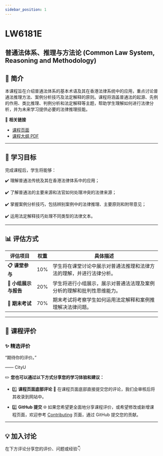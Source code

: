 ```yaml
---
sidebar_position: 1
---
```


# LW6181E
## 普通法体系、推理与方法论 (Common Law System, Reasoning and Methodology)

## **📘 简介**
本课程旨在介绍普通法体系的基本术语及其在香港法律系统中的应用，重点讨论普通法推理方法、案例分析技巧及法定解释的原则。课程将涵盖普通法的起源、先例的作用、类比推理、判例分析和法定解释等主题，帮助学生理解如何进行法律分析，并为未来学习提供必要的法律推理技能。

🔗 **相关链接**
- [课程页面](https://www.cityu.edu.hk/catalogue/pg/202526/course/LW6181E.htm)
- [课程大纲 PDF](https://www.cityu.edu.hk/catalogue/pg/202526/course/LW6181E.pdf)

---

## **🎯 学习目标**

完成课程后，学生将能够：

✔️ 理解普通法传统及其在香港法律体系中的应用；

✔️ 了解普通法的主要来源和法官如何处理冲突的法律来源；

✔️ 掌握案例分析技巧，包括辨别案例中的法律推理、主要原则和附带意见；

✔️ 运用法定解释技巧处理不同类型的法律文本。

---

## **📊 评估方式**

| **评估项目**          | **权重** | **具体描述**                                                                                       |
|----------------------|---------|---------------------------------------------------------------------------------------------------|
| **📋 课堂参与**       | 10%     | 学生将在课堂讨论中展示对普通法推理和法律方法的理解，并进行法律分析。                              |
| **📂 小组展示与报告** | 20%     | 学生将进行小组展示，展示对普通法法理及案例分析的理解和批判性思维能力。                             |
| **📂 期末考试**       | 70%     | 期末考试将考察学生如何运用法定解释和案例推理解决法律问题。                                        |

---

## **💬 课程评价**

### ✨ **精选评价**
<div className={commentStyles.commentBox}>
    <p className={commentStyles.commentText}>
        “期待你的评价。”
    </p>
    <p className={commentStyles.commentAuthor}>—— CityU</p>
</div>

✏️ **您也可以通过以下方式分享您的学习体验和建议：**

- 1️⃣ **课程页面底部评论**
💬 在课程页面底部直接提交您的评论，我们会审核后将其收录到网站中。

- 2️⃣ **GitHub 提交**
🌐 如果您希望更全面地分享课程评价，或希望修改或新增课程页面，欢迎参考 [Contributing](/contributing) 页面，通过 GitHub 提交您的贡献。

---

## **💡 加入讨论**

在下方评论分享您的评价、问题或经验👇
<Utterances />